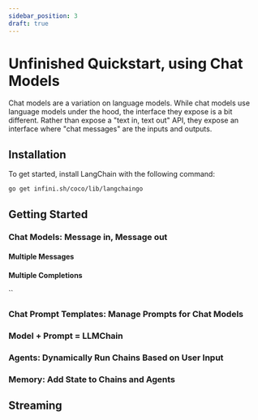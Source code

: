 ```yaml
---
sidebar_position: 3
draft: true
---
```


# Unfinished Quickstart, using Chat Models

Chat models are a variation on language models.
While chat models use language models under the hood, the interface they expose is a bit different.
Rather than expose a "text in, text out" API, they expose an interface where "chat messages" are the inputs and outputs.

## Installation

To get started, install LangChain with the following command:

```bash 
go get infini.sh/coco/lib/langchaingo
```

## Getting Started


### Chat Models: Message in, Message out


#### Multiple Messages


#### Multiple Completions

``

### Chat Prompt Templates: Manage Prompts for Chat Models


### Model + Prompt = LLMChain


### Agents: Dynamically Run Chains Based on User Input


### Memory: Add State to Chains and Agents

## Streaming
